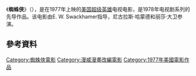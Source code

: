 {{unreferenced|time=2017-02-16T11:55:19+00:00}}
{{Infobox television
| show_name            = 蜘蛛侠
| original_name = {{lang|en|''Spider-Man''}}
| image                = 
| image_size           = 
| image_alt            = 
| caption              = 英国版电影海报
| genre                = 
| creator              = 
| based_on             = [[蜘蛛侠|蜘蛛侠]]
| writer               = [[Alvin_Boretz|Alvin Boretz]]<br />[[斯坦李|斯坦李]]<br />{{small|(script consultant)}}
| screenplay           = 
| story                = 
| director             = [[E._W._Swackhamer|E. W. Swackhamer]]
| starring             = 尼古拉斯·哈蒙德<br />丽莎·大卫
| narrated             = 
| theme_music_composer = Johnnie Spence
| country              = 美国
| language             = 英语
| num_episodes         = 
| producer             = Edward J. Montagne
| editor               = Aaron Stell
| cinematography       = Fred Jackman
| runtime              = 90分钟
| company              = Danchuck Productions
| distributor          = 
| budget               = 
| network              = [[CBS|CBS]]
| first_aired          = {{Film date|1977|09|14}}
| last_aired           = 
| preceded_by          = 
| followed_by          = {{link-en|蜘蛛俠反擊|Spider-Man Strikes Back}}
| website              = 
}}
《'''蜘蛛侠'''》（{{lang-en|''Spider-Man''}}），是在1977年上映的[[美国|美国]][[超级英雄|超级英雄]]电视电影，是1978年电视剧系列的先导作品。该电影由E. W. Swackhamer指导，尼古拉斯·哈蒙德和丽莎·大卫参演。

== 參考資料 ==
{{Reflist}}

{{蜘蛛俠多媒體改編}}
{{驚奇漫畫電影}}
{{漫威漫畫電視劇}}
{{DEFAULTSORT:Spider-Man}}
[[Category:蜘蛛俠電影|Category:蜘蛛俠電影]]
[[Category:漫威漫畫改編電影|Category:漫威漫畫改編電影]]
[[Category:1977年美國電影作品|Category:1977年美國電影作品]]